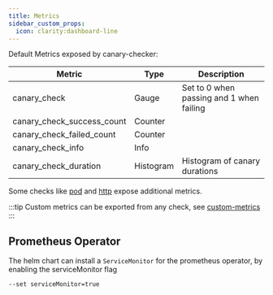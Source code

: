 ```yaml
---
title: Metrics
sidebar_custom_props:
  icon: clarity:dashboard-line
---
```


Default Metrics exposed by canary-checker:

| Metric                                         | Type      | Description                                 |
| ---------------------------------------------- | --------- | ------------------------------------------- |
| canary_check                                   | Gauge     | Set to 0 when passing and 1 when failing    |
| canary_check_success_count                     | Counter   |                                             |
| canary_check_failed_count                      | Counter   |                                             |
| canary_check_info                              | Info      |                                             |
| canary_check_duration                          | Histogram | Histogram of canary durations               |

Some checks like [pod](../../reference/pod) and [http](../../reference/http) expose additional metrics.

:::tip
Custom metrics can be exported from any check, see [custom-metrics](./custom-metrics)
:::


## Prometheus Operator

The helm chart can install a `ServiceMonitor` for the prometheus operator, by enabling the serviceMonitor flag

```
--set serviceMonitor=true
```
